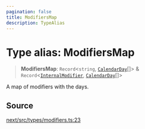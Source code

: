 ```yaml
---
pagination: false
title: ModifiersMap
description: TypeAlias
---
```


# Type alias: ModifiersMap

> **ModifiersMap**: `Record`\<`string`, [`CalendarDay`](/api/next/classes/CalendarDay.mdx)[]\> & `Record`\<[`InternalModifier`](/api/next/type-aliases/InternalModifier.mdx), [`CalendarDay`](/api/next/classes/CalendarDay.mdx)[]\>

A map of modifiers with the days.

## Source

[next/src/types/modifiers.ts:23](https://github.com/gpbl/react-day-picker/blob/575f9be39/next/src/types/modifiers.ts#L23)
